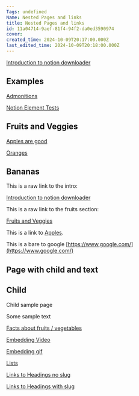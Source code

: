 ```yaml
---
Tags: undefined
Name: Nested Pages and links
title: Nested Pages and links
id: 11a04714-9aef-81f4-94f2-da0ed3590974
cover: 
created_time: 2024-10-09T20:17:00.000Z
last_edited_time: 2024-10-09T20:18:00.000Z
---
```




[Introduction to notion downloader](/Has%2520inline%2520db/Database/Introduction%2520to%2520notion%2520downloader)


## Examples

[Admonitions](/Has%2520inline%2520db/Database/Admonitions)


[Notion Element Tests](/Notion%2520Element%2520Tests)


## Fruits and Veggies

[Apples are good](/Has%2520inline%2520db/Database/Apples%2520are%2520good)


[Oranges](/Has%2520inline%2520db/Database/Oranges)


## Bananas

This is a raw link to the intro: 


[Introduction to notion downloader](/Has%2520inline%2520db/Database/Introduction%2520to%2520notion%2520downloader)


This is a raw link to the fruits section: 


[Fruits and Veggies](/Nested%2520Pages%2520and%2520links/Examples/Fruits%2520and%2520Veggies)


This is a link to [Apples](/Has%2520inline%2520db/Database/Apples%2520are%2520good).


This is a bare to google [https://www.google.com/](https://www.google.com/)


## Page with child and text

## Child

Child sample page


Some sample text


[Facts about fruits / vegetables](/Facts%2520about%2520fruits%2520%252F%2520vegetables)


[Embedding Video](/Has%2520inline%2520db/Database/Embedding%2520Video)


[Embedding gif](/Has%2520inline%2520db/Database/Embedding%2520gif)


[Lists](/Has%2520inline%2520db/Database/Lists)


[Links to Headings no slug](/Links%2520to%2520Headings%2520no%2520slug)


[Links to Headings with slug](/Has%2520inline%2520db/Database/Links%2520to%2520Headings%2520with%2520slug)

